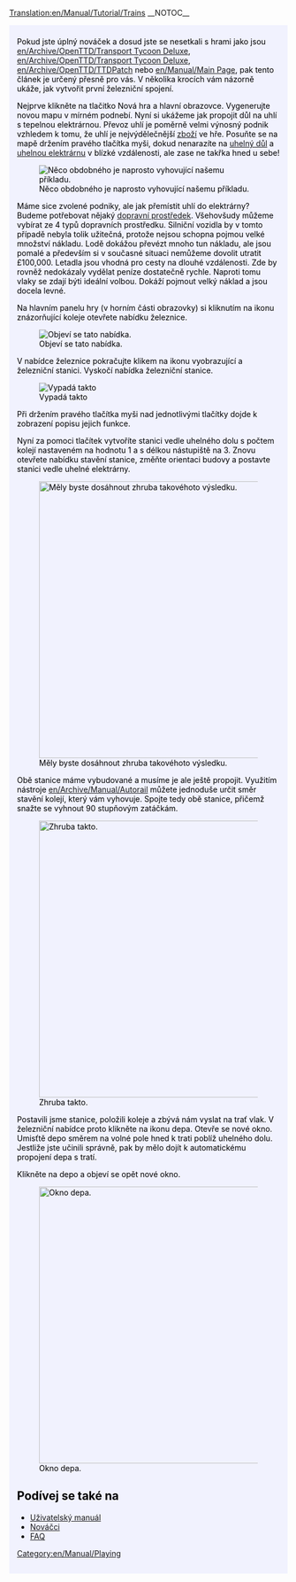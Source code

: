 [[Translation:en/Manual/Tutorial/Trains]]
{{cs/Překlad|origin= en/Manual/Tutorial/Trains
|from  = en
|to    = cs
|Percentage = 0
}}__NOTOC__
{{en/Tabs|5|3
|cs/Manual/Tutorial/Main Page|1. Začínáme<!--
-->|cs/Manual/Tutorial/Autobusy|2. Autobusy<!--
-->|cs/Manual/Tutorial/Vlaky|3. Vlaky<!--
-->|cs/Manual/Tutorial/Letadla|4. Letadla<!--
-->|cs/Manual/Tutorial/Závěr|5. Závěr}}
<div style="padding:.5em 1em 1em 1em; border-top:none; background-color:#f1f2fe; color:#000;">
{{cs/Manual/Tutorial/Cvičení}}

Pokud jste úplný nováček a dosud jste se nesetkali s hrami jako jsou [[en/Archive/OpenTTD/Transport Tycoon Deluxe]], [[en/Archive/OpenTTD/Transport Tycoon Deluxe]], [[en/Archive/OpenTTD/TTDPatch]] nebo [[en/Manual/Main Page]], pak tento článek je určený přesně pro vás. V několika krocích vám názorně ukáže, jak vytvořit první železniční spojení.

Nejprve klikněte na tlačitko Nová hra a hlavní obrazovce. Vygenerujte novou mapu v mírném podnebí. Nyní si ukážeme jak propojit důl na uhlí s tepelnou elektrárnou. Převoz uhlí je poměrně velmi výnosný podnik vzhledem k tomu, že uhlí je nejvýdělečnější [[cs/Zboží|zboží]] ve hře. Posuňte se na mapě držením pravého tlačítka myši, dokud nenarazíte na [[cs/Uhelný důl|uhelný důl]] a [[cs/Uhelná elektrárna|uhelnou elektrárnu]] v blízké vzdálenosti, ale zase ne takřka hned u sebe!

[[File:en/Manual/Tutorial/Tutorial1.png|Něco obdobného je naprosto vyhovující našemu příkladu.]]

Máme sice zvolené podniky, ale jak přemístit uhlí do elektrárny? Budeme potřebovat nějaký [[en/Dopravní prostředky|dopravní prostředek]]. Všehovšudy můžeme vybírat ze 4 typů dopravních prostředku. Silniční vozidla by v tomto případě nebyla tolik užitečná, protože nejsou schopna pojmou velké množství nákladu. Lodě dokážou převézt mnoho tun nákladu, ale jsou pomalé a především si v současné situaci nemůžeme dovolit utratit £100,000. Letadla jsou vhodná pro cesty na dlouhé vzdálenosti. Zde by rovněž nedokázaly vydělat peníze dostatečně rychle. Naproti tomu vlaky se zdají býti ideální volbou. Dokáží pojmout velký náklad a jsou docela levné.

Na hlavním panelu hry (v horním části obrazovky) si kliknutím na ikonu znázorňující koleje otevřete nabídku železnice.

[[File:en/Manual/Railroad Construction.png|center|Objeví se tato nabídka.]]

V nabídce železnice pokračujte klikem na ikonu vyobrazující a železniční stanici. Vyskočí nabídka železniční stanice.

[[File:en/Manual/Stationgui.png|center|frame|Vypadá takto]]

Při držením pravého tlačítka myši nad jednotlivými tlačítky dojde k zobrazení popisu jejich funkce.

Nyní za pomoci tlačítek vytvoříte stanici vedle uhelného dolu s počtem kolejí nastaveném na hodnotu 1 a s délkou nástupiště na 3. Znovu otevřete nabídku stavění stanice, změňte orientaci budovy a postavte stanici vedle uhelné elektrárny.

[[File:en/Manual/Tutorial/Tutorial2.png|thumb|500px|center|Měly byste dosáhnout zhruba takovéhoto výsledku.]]

Obě stanice máme vybudované a musíme je ale ještě propojit. Využitím nástroje [[en/Archive/Manual/Autorail]] můžete jednoduše určit směr stavění kolejí, který vám vyhovuje. Spojte tedy obě stanice, přičemž snažte se vyhnout 90 stupňovým zatáčkám.

[[File:en/Manual/Tutorial/Tutorial3.png|thumb|500px|center|Zhruba takto.]]

Postavili jsme stanice, položili koleje a zbývá nám vyslat na trať vlak. V železniční nabídce proto klikněte na ikonu depa. Otevře se nové okno. Umisťtě depo směrem na volné pole hned k trati poblíž uhelného dolu. Jestliže jste učinili správně, pak by mělo dojít k automatickému propojení depa s tratí.

Klikněte na depo a objeví se opět nové okno.

[[File:en/Manual/Tutorial/Tutorial4.png|thumb|500px|center|Okno depa.]]

==Podívej se také na==
*[[cs/Manual/Main Page|Uživatelský manuál]]
*[[cs/Manual/Tutorial/Main Page|Nováčci]]
*[[cs/Archive/Community/FAQ|FAQ]]

[[Category:en/Manual/Playing]]